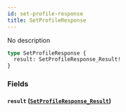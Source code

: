 ```yaml
---
id: set-profile-response
title: SetProfileResponse
---
```



No description

```graphql
type SetProfileResponse {
  result: SetProfileResponse_Result!
}
```


### Fields

#### `result` ([`SetProfileResponse_Result`](/cyberconnect-api/reference/enums/set-profile-response-result))






